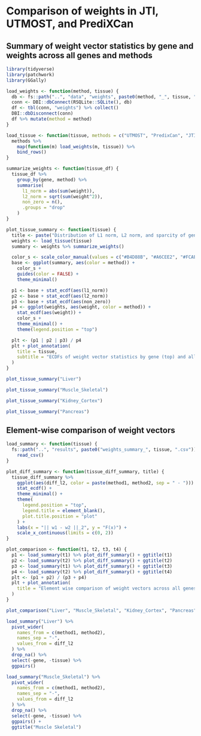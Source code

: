 # Comparison of weights in JTI, UTMOST, and PrediXCan

## Summary of weight vector statistics by gene and weights across all genes and methods
```r
library(tidyverse)
library(patchwork)
library(GGally)

load_weights <- function(method, tissue) {
  db <- fs::path("..", "data", "weights", paste0(method, "_", tissue, ".db"))
  conn <- DBI::dbConnect(RSQLite::SQLite(), db)
  df <- tbl(conn, "weights") %>% collect()
  DBI::dbDisconnect(conn)
  df %>% mutate(method = method)
}

load_tissue <- function(tissue, methods = c("UTMOST", "PredixCan", "JTI")) {
  methods %>%
    map(function(m) load_weights(m, tissue)) %>%
    bind_rows()
}

summarize_weights <- function(tissue_df) {
  tissue_df %>%
    group_by(gene, method) %>%
    summarise(
      l1_norm = abs(sum(weight)),
      l2_norm = sqrt(sum(weight^2)),
      non_zero = n(),
      .groups = "drop"
    )
}

plot_tissue_summary <- function(tissue) {
  title <- paste("Distribution of L1 norm, L2 norm, and sparcity of gene weights for", tissue)
  weights <- load_tissue(tissue)
  summary <- weights %>% summarize_weights()

  color_s <- scale_color_manual(values = c("#B4D88B", "#A6CEE2", "#FCAE6B"))
  base <- ggplot(summary, aes(color = method)) +
    color_s +
    guides(color = FALSE) +
    theme_minimal()

  p1 <- base + stat_ecdf(aes(l1_norm))
  p2 <- base + stat_ecdf(aes(l2_norm))
  p3 <- base + stat_ecdf(aes(non_zero))
  p4 <- ggplot(weights, aes(weight, color = method)) +
    stat_ecdf(aes(weight)) +
    color_s +
    theme_minimal() +
    theme(legend.position = "top")

  plt <- (p1 | p2 | p3) / p4
  plt + plot_annotation(
    title = tissue,
    subtitle = "ECDFs of weight vector statistics by gene (top) and all weights (bottom)"
  )
}
```


```r
plot_tissue_summary("Liver")
```

```r
plot_tissue_summary("Muscle_Skeletal")
```

```r
plot_tissue_summary("Kidney_Cortex")
```

```r
plot_tissue_summary("Pancreas")
```

## Element-wise comparison of weight vectors

```r
load_summary <- function(tissue) {
  fs::path("..", "results", paste0("weights_summary_", tissue, ".csv")) %>%
    read_csv()
}

plot_diff_summary <- function(tissue_diff_summary, title) {
  tissue_diff_summary %>%
    ggplot(aes(diff_l2, color = paste(method1, method2, sep = " - "))) +
    stat_ecdf() +
    theme_minimal() +
    theme(
      legend.position = "top",
      legend.title = element_blank(),
      plot.title.position = "plot"
    ) +
    labs(x = "|| w1 - w2 ||_2", y = "F(x)") +
    scale_x_continuous(limits = c(0, 2))
}

plot_comparison <- function(t1, t2, t3, t4) {
  p1 <- load_summary(t1) %>% plot_diff_summary() + ggtitle(t1)
  p2 <- load_summary(t2) %>% plot_diff_summary() + ggtitle(t2)
  p3 <- load_summary(t1) %>% plot_diff_summary() + ggtitle(t3)
  p4 <- load_summary(t2) %>% plot_diff_summary() + ggtitle(t4)
  plt <- (p1 + p2) / (p3 + p4)
  plt + plot_annotation(
    title = "Element wise comparison of weight vectors across all genes"
  )
}
```


```r
plot_comparison("Liver", "Muscle_Skeletal", "Kidney_Cortex", "Pancreas")
```

```r
load_summary("Liver") %>%
  pivot_wider(
    names_from = c(method1, method2),
    names_sep = "-",
    values_from = diff_l2
  ) %>%
  drop_na() %>%
  select(-gene, -tissue) %>%
  ggpairs()
```

```r
load_summary("Muscle_Skeletal") %>%
  pivot_wider(
    names_from = c(method1, method2),
    names_sep = "-",
    values_from = diff_l2
  ) %>%
  drop_na() %>%
  select(-gene, -tissue) %>%
  ggpairs() +
  ggtitle("Muscle Skeletal")
```
